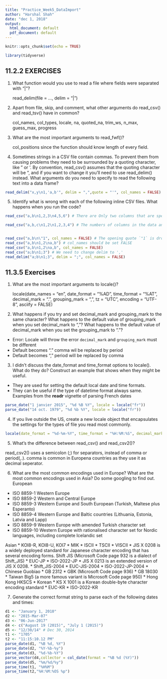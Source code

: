 ```yaml
---
title: "Practice_Week5_DataImport"
author: "Harshal Shah"
date: "dec 1, 2018"
output:
  html_document: default
  pdf_document: default
---
```


```r
knitr::opts_chunk$set(echo = TRUE)
```

```r
library(tidyverse)
```

## 11.2.2 EXERCISES

 1. What function would you use to read a file where fields were separated with "|"?

    read_delim(file = ..., delim = "|")
    
 2. Apart from file, skip, and comment, what other arguments do read_csv() and read_tsv() have in common?

    col_names, col_types, locale, na, quoted_na, trim_ws, n_max, guess_max, progress
    
3. What are the most important arguments to read_fwf()?
    
    col_positions  since the function should know length of every field.
    
4. Sometimes strings in a CSV file contain commas. To prevent them from causing problems they need to be surrounded by a quoting character, like " or '. By convention, read_csv() assumes that the quoting character will be ", and if you want to change it you'll need to use read_delim() instead. What arguments do you need to specify to read the following text into a data frame?

```r
read_delim("x,y\n1,'a,b'", delim = ",",quote = "'", col_names = FALSE)
```
5. Identify what is wrong with each of the following inline CSV files. What happens when you run the code?

```r
read_csv("a,b\n1,2,3\n4,5,6") # There are Only two columns that are specified in the header "a" and "b", but there are three  columns, hence the last column is dropped.

read_csv("a,b,c\n1,2\n1,2,3,4") # The numbers of columns in the data and number of columns in the header are different.


read_csv("a,b\n\"1", col_names = FALSE) # The opening quote `"1` is dropped because it is not closed, and `a` is treated as an integer.
read_csv("a,b\n1,2\na,b") # col_names should be set FALSE
read_csv("a,b\n1,2\na,b", col_names = FALSE)
read_csv("a;b\n1;3") # We need to change delim to ','
read_delim("a;b\n1;3", delim = ";", col_names = FALSE)
```

## 11.3.5 Exercises

1. What are the most important arguments to locale()?

    locale(date_names = "en", date_format = "%AD", time_format = "%AT",
      decimal_mark = ".", grouping_mark = ",", tz = "UTC",
      encoding = "UTF-8", asciify = FALSE)
    
    
 2. What happens if you try and set decimal_mark and grouping_mark to the same character? What happens to the default value of grouping_mark when you set decimal_mark to ","? What happens to the default value of decimal_mark when you set the grouping_mark to "."?
* Error: Locale will throw the error `decimal_mark` and `grouping_mark` must be different
* Default becomes "." comma wil be replaced by period
* Default becomes "," period will be replaced by comma
  
 3. I didn't discuss the date_format and time_format options to locale(). What do they do? Construct an example that shows when they might be useful.

* They are used for  setting the  default local date and time formats.
* They  can be useful if the type of datetime format always same.
Examples from the **readr** vignette of parsing French dates
```r
parse_date("1 janvier 2015", "%d %B %Y", locale = locale("fr"))
parse_date("14 oct. 1979", "%d %b %Y", locale = locale("fr"))
```

4. If you live outside the US, create a new locale object that encapsulates the settings for the types of file you read most commonly.

```r
locale(date_format = "%d-%m-%Y", time_format = "%H:%M:%S", decimal_mark = ".", grouping_mark = ",",encoding = "utf8")
```
5. What's the difference between read_csv() and read_csv2()?

  read_csv2() uses a semicolon (;) for separators, instead of comma or period(,.). comma is common in Europena countries as they use it as decimal seperator.

 6. What are the most common encodings used in Europe? What are the most common encodings used in Asia? Do some googling to find out.
European 
* ISO 8859-1 Western Europe
* ISO 8859-2 Western and Central Europe
* ISO 8859-3 Western Europe and South European (Turkish, Maltese plus Esperanto)
* ISO 8859-4 Western Europe and Baltic countries (Lithuania, Estonia, Latvia and Lapp)
* ISO 8859-9 Western Europe with amended Turkish character set
* ISO 8859-10 Western Europe with rationalised character set for Nordic languages, including complete Icelandic set

Asian
* KOI8-R, KOI8-U, KOI7
* MIK
* ISCII
* TSCII
* VISCII
* JIS X 0208 is a widely deployed standard for Japanese character encoding that has several encoding forms.
Shift JIS (Microsoft Code page 932 is a dialect of Shift_JIS)
* EUC-JP
* ISO-2022-JP
* JIS X 0213 is an extended version of JIS X 0208.
* Shift_JIS-2004
* EUC-JIS-2004
* ISO-2022-JP-2004
* Chinese Guobiao
* GB 2312
* GBK (Microsoft Code page 936)
* GB 18030
* Taiwan Big5 (a more famous variant is Microsoft Code page 950)
* Hong Kong HKSCS
* Korean
* KS X 1001 is a Korean double-byte character encoding standard
* EUC-KR
* ISO-2022-KR

 7. Generate the correct format string to parse each of the following dates and times:

```r
d1 <- "January 1, 2010"
d2 <- "2015-Mar-07"
d3 <- "06-Jun-2017"
d4 <- c("August 19 (2015)", "July 1 (2015)")
d5 <- "12/30/14" # Dec 30, 2014
t1 <- "1705"
t2 <- "11:15:10.12 PM"
parse_date(d1, "%B %d, %Y")
parse_date(d2, "%Y-%b-%y")
parse_date(d3, "%d-%b-%Y")
parse_vector(d4,collector = col_date(format = "%B %d (%Y)"))
parse_date(d5, "%m/%d/%y")
parse_time(t1, "%H%M")
parse_time(t2,"%H:%M:%OS %p")
```